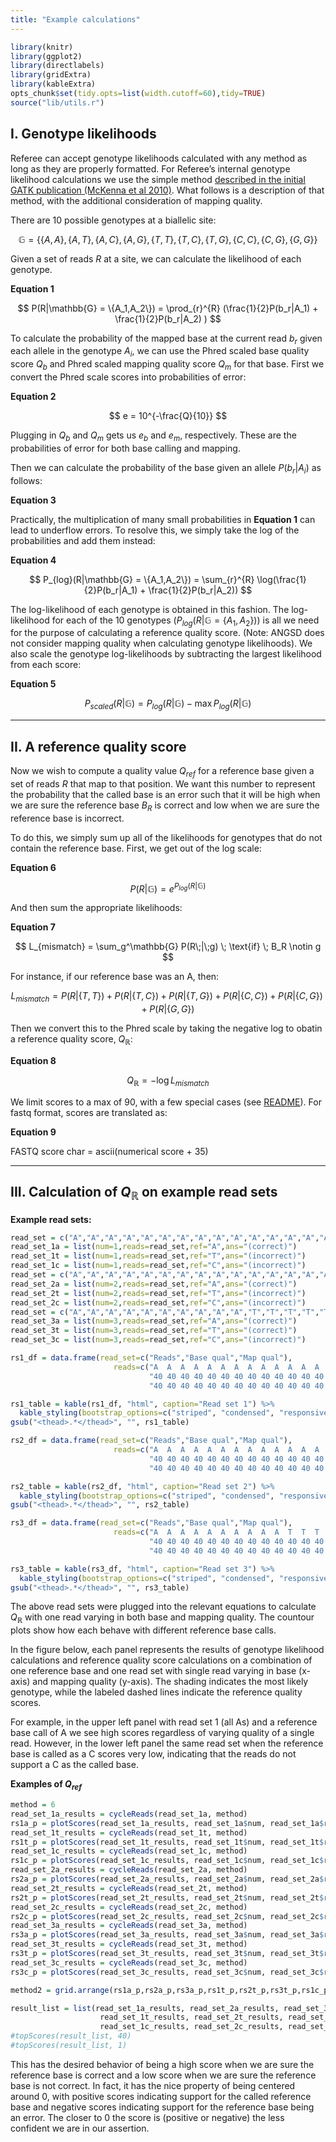 ```yaml
---
title: "Example calculations"
---
```


<style type="text/css"> .table { width: 40%; } </style>

```r
library(knitr)
library(ggplot2)
library(directlabels)
library(gridExtra)
library(kableExtra)
opts_chunk$set(tidy.opts=list(width.cutoff=60),tidy=TRUE)
source("lib/utils.r")
```



## I. Genotype likelihoods

Referee can accept genotype likelihoods calculated with any method as long as they are properly formatted. For Referee's internal genotype likelihood calculations we use the simple method [described in the initial GATK publication (McKenna et al 2010)](https://dx.doi.org/10.1101/gr.107524.110). What follows is a description of that method, with the additional consideration of mapping quality.

There are 10 possible genotypes at a biallelic site:

$$ \mathbb{G} = \{\{A,A\}, \{A,T\}, \{A,C\}, \{A,G\}, \{T,T\}, \{T,C\}, \{T,G\}, \{C,C\}, \{C,G\}, \{G,G\}\} $$

Given a set of reads $R$ at a site, we can calculate the likelihood of each genotype.

**Equation 1**

$$ P(R|\mathbb{G} = \{A_1,A_2\}) = \prod_{r}^{R} (\frac{1}{2}P(b_r|A_1) + \frac{1}{2}P(b_r|A_2) ) $$

To calculate the probability of the mapped base at the current read $b_r$ given each allele in the genotype $A_i$, we can use the Phred scaled base quality score $Q_b$ and Phred scaled mapping quality score $Q_m$ for that base. First we convert the Phred scale scores into probabilities of error:

**Equation 2**

$$ e = 10^{-\frac{Q}{10}} $$

Plugging in $Q_b$ and $Q_m$ gets us $e_b$ and $e_m$, respectively. These are the probabilities of error for both base calling and mapping.

Then we can calculate the probability of the base given an allele $P(b_r|A_i)$ as follows:

**Equation 3**

\begin{equation}
  P(b_r|A_i) =
    \begin{cases}
      \frac{(e_s * e_m)}{3} & \text{: $b \neq A_i$}\\
      1 - (e_s * e_m) & \text{: $b = A_i$}\\
    \end{cases}       
\end{equation}

Practically, the multiplication of many small probabilities in **Equation 1** can lead to underflow errors. To resolve this, we simply take the log of the probabilities and add them instead:

**Equation 4**

$$ P_{log}(R|\mathbb{G} = \{A_1,A_2\}) = \sum_{r}^{R} \log(\frac{1}{2}P(b_r|A_1) + \frac{1}{2}P(b_r|A_2)) $$

The log-likelihood of each genotype is obtained in this fashion. The log-likelihood for each of the 10 genotypes ($P_{log}(R|\mathbb{G} = \{A_1,A_2\})$) is all we need for the purpose of calculating a reference quality score. (Note: ANGSD does not consider mapping quality when calculating genotype likelihoods). We also scale the genotype log-likelihoods by subtracting the largest likelihood from each score:

**Equation 5**

$$ P_{scaled}(R|\mathbb{G}) = P_{log}(R|\mathbb{G}) - \max{P_{log}(R|\mathbb{G})} $$

-----

## II. A reference quality score

Now we wish to compute a quality value $Q_{ref}$ for a reference base given a set of reads $R$ that map to that position. We want this number to represent the probability that the called base is an error such that it will be high when we are sure the reference base $B_R$ is correct and low when we are sure the reference base is incorrect.

To do this, we simply sum up all of the likelihoods for genotypes that do not contain the reference base. First, we get out of the log scale:

**Equation 6**

$$ P(R|\mathbb{G}) = e^{P_{log}(R|\mathbb{G})} $$

And then sum the appropriate likelihoods:

**Equation 7**

$$ L_{mismatch} = \sum_g^\mathbb{G} P(R\;|\;g) \; \text{if} \; B_R \notin g $$

For instance, if our reference base was an A, then:

$$ L_{mismatch} = P(R|\{T,T\}) + P(R|\{T,C\}) + P(R|\{T,G\}) + P(R|\{C,C\}) + P(R|\{C,G\}) + P(R|\{G,G\})$$

Then we convert this to the Phred scale by taking the negative log to obatin a reference quality score, $Q_\mathbb{R}$:

**Equation 8**

$$ Q_\mathbb{R} = -\log{L_{mismatch}} $$

We limit scores to a max of 90, with a few special cases (see [README](https://github.com/gwct/referee)). For fastq format, scores are translated as:

**Equation 9**

FASTQ score char = ascii(numerical score + 35)

-----

## III. Calculation of $Q_\mathbb{R}$ on example read sets

**Example read sets:**

```r
read_set = c("A","A","A","A","A","A","A","A","A","A","A","A","A","A","A","A","A","A","A","A")
read_set_1a = list(num=1,reads=read_set,ref="A",ans="(correct)")
read_set_1t = list(num=1,reads=read_set,ref="T",ans="(incorrect)")
read_set_1c = list(num=1,reads=read_set,ref="C",ans="(incorrect)")
read_set = c("A","A","A","A","A","A","A","A","A","A","A","A","A","A","A","A","A","A","A","T")
read_set_2a = list(num=2,reads=read_set,ref="A",ans="(correct)")
read_set_2t = list(num=2,reads=read_set,ref="T",ans="(incorrect)")
read_set_2c = list(num=2,reads=read_set,ref="C",ans="(incorrect)")
read_set = c("A","A","A","A","A","A","A","A","A","A","T","T","T","T","T","T","T","T","T","T")
read_set_3a = list(num=3,reads=read_set,ref="A",ans="(correct)")
read_set_3t = list(num=3,reads=read_set,ref="T",ans="(correct)")
read_set_3c = list(num=3,reads=read_set,ref="C",ans="(incorrect)")

rs1_df = data.frame(read_set=c("Reads","Base qual","Map qual"),
                       reads=c("A  A  A  A  A  A  A  A  A  A  A  A  A  A  A  A  A  A  A  A",
                               "40 40 40 40 40 40 40 40 40 40 40 40 40 40 40 40 40 40 40 1-40",
                               "40 40 40 40 40 40 40 40 40 40 40 40 40 40 40 40 40 40 40 1-40"))

rs1_table = kable(rs1_df, "html", caption="Read set 1") %>%
  kable_styling(bootstrap_options=c("striped", "condensed", "responsive"), full_width=F)
gsub("<thead>.*</thead>", "", rs1_table)

rs2_df = data.frame(read_set=c("Reads","Base qual","Map qual"),
                       reads=c("A  A  A  A  A  A  A  A  A  A  A  A  A  A  A  A  A  A  A  T",
                               "40 40 40 40 40 40 40 40 40 40 40 40 40 40 40 40 40 40 40 1-40",
                               "40 40 40 40 40 40 40 40 40 40 40 40 40 40 40 40 40 40 40 1-40"))

rs2_table = kable(rs2_df, "html", caption="Read set 2") %>%
  kable_styling(bootstrap_options=c("striped", "condensed", "responsive"), full_width=F)
gsub("<thead>.*</thead>", "", rs2_table)

rs3_df = data.frame(read_set=c("Reads","Base qual","Map qual"),
                       reads=c("A  A  A  A  A  A  A  A  A  A  T  T  T  T  T  T  T  T  T  T",
                               "40 40 40 40 40 40 40 40 40 40 40 40 40 40 40 40 40 40 40 1-40",
                               "40 40 40 40 40 40 40 40 40 40 40 40 40 40 40 40 40 40 40 1-40"))

rs3_table = kable(rs3_df, "html", caption="Read set 3") %>%
  kable_styling(bootstrap_options=c("striped", "condensed", "responsive"), full_width=F)
gsub("<thead>.*</thead>", "", rs3_table)
```

The above read sets were plugged into the relevant equations to calculate $Q_\mathbb{R}$ with one read varying in both base and mapping quality. The countour plots show how each behave with different reference base calls. 

In the figure below, each panel represents the results of genotype likelihood calculations and reference quality score calculations on a combination of one reference base and one read set with single read varying in base (x-axis) and mapping quality (y-axis). The shading indicates the most likely genotype, while the labeled dashed lines indicate the reference quality scores.

For example, in the upper left panel with read set 1 (all As) and a reference base call of A we see high scores regardless of varying quality of a single read. However, in the lower left panel the same read set when the reference base is called as a C scores very low, indicating that the reads do not support a C as the called base.

**Examples of $Q_{ref}$**

```r
method = 6
read_set_1a_results = cycleReads(read_set_1a, method)
rs1a_p = plotScores(read_set_1a_results, read_set_1a$num, read_set_1a$ref, read_set_1a$ans)
read_set_1t_results = cycleReads(read_set_1t, method)
rs1t_p = plotScores(read_set_1t_results, read_set_1t$num, read_set_1t$ref, read_set_1t$ans)
read_set_1c_results = cycleReads(read_set_1c, method)
rs1c_p = plotScores(read_set_1c_results, read_set_1c$num, read_set_1c$ref, read_set_1c$ans)
read_set_2a_results = cycleReads(read_set_2a, method)
rs2a_p = plotScores(read_set_2a_results, read_set_2a$num, read_set_2a$ref, read_set_2a$ans)
read_set_2t_results = cycleReads(read_set_2t, method)
rs2t_p = plotScores(read_set_2t_results, read_set_2t$num, read_set_2t$ref, read_set_2t$ans)
read_set_2c_results = cycleReads(read_set_2c, method)
rs2c_p = plotScores(read_set_2c_results, read_set_2c$num, read_set_2c$ref, read_set_2c$ans)
read_set_3a_results = cycleReads(read_set_3a, method)
rs3a_p = plotScores(read_set_3a_results, read_set_3a$num, read_set_3a$ref, read_set_3a$ans)
read_set_3t_results = cycleReads(read_set_3t, method)
rs3t_p = plotScores(read_set_3t_results, read_set_3t$num, read_set_3t$ref, read_set_3t$ans)
read_set_3c_results = cycleReads(read_set_3c, method)
rs3c_p = plotScores(read_set_3c_results, read_set_3c$num, read_set_3c$ref, read_set_3c$ans)

method2 = grid.arrange(rs1a_p,rs2a_p,rs3a_p,rs1t_p,rs2t_p,rs3t_p,rs1c_p,rs2c_p,rs3c_p, ncol=3,nrow=3)

result_list = list(read_set_1a_results, read_set_2a_results, read_set_3a_results,
                    read_set_1t_results, read_set_2t_results, read_set_3t_results,
                    read_set_1c_results, read_set_2c_results, read_set_3c_results)
#topScores(result_list, 40)
#topScores(result_list, 1)
```

This has the desired behavior of being a high score when we are sure the reference base is correct and a low score when we are sure the reference base is not correct. In fact, it has the nice property of being centered around 0, with positive scores indicating support for the called reference base and negative scores indicating support for the reference base being an error. The closer to 0 the score is (positive or negative) the less confident we are in our assertion.


